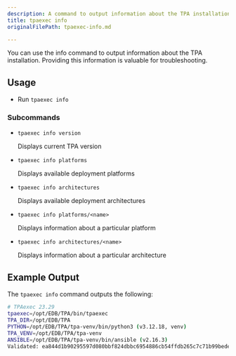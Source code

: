```yaml
---
description: A command to output information about the TPA installation.
title: tpaexec info
originalFilePath: tpaexec-info.md

---
```


You can use the info command to output information about the TPA installation.
Providing this information is valuable for troubleshooting.

## Usage

-   Run `tpaexec info`

### Subcommands

-   `tpaexec info version`

      Displays current TPA version

-   `tpaexec info platforms`

      Displays available deployment platforms

-   `tpaexec info architectures`

      Displays available deployment architectures

-   `tpaexec info platforms/<name>`

      Displays information about a particular platform

-   `tpaexec info architectures/<name>`

      Displays information about a particular architecture

## Example Output

The `tpaexec info` command outputs the following:

```bash
# TPAexec 23.29
tpaexec=/opt/EDB/TPA/bin/tpaexec
TPA_DIR=/opt/EDB/TPA
PYTHON=/opt/EDB/TPA/tpa-venv/bin/python3 (v3.12.18, venv)
TPA_VENV=/opt/EDB/TPA/tpa-venv
ANSIBLE=/opt/EDB/TPA/tpa-venv/bin/ansible (v2.16.3)
Validated: ea844d1b90295597d080bbf824dbbc6954886cb54ffdb265c7c71b99bedee67b [OK]
```
